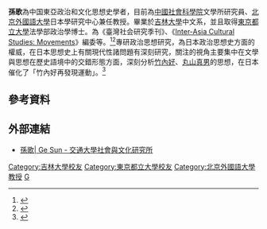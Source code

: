 {{expand|time=2017-01-16T09:31:23+00:00}}
'''孫歌'''為中国東亞政治和文化思想史學者，目前為[[中國社會科學院|中國社會科學院]]文學所研究員、[[北京外國語大學|北京外國語大學]]日本學研究中心兼任教授。畢業於[[吉林大學|吉林大學]]中文系，並且取得[[東京都立大學|東京都立大學]]法學部政治學博士。為《臺灣社会研究季刊》、《[[亞際文化研究|Inter-Asia Cultural Studies: Movements]]》編委等。<ref>{{cite web|publisher=臺灣社会研究季刊|accessdate=2018年3月27日|url=http://www.taishe.com.tw/mates.html|title=台社同仁|language=zh-tw|archive-date=2018年3月27日|archive-url=https://web.archive.org/web/20180327213233/http://www.taishe.com.tw/mates.html|dead-url=no}}</ref><ref>{{cite web|publisher=Taylor&Francis|accessdate=2018年3月27日|url=https://www.tandfonline.com/action/journalInformation?show=editorialBoard&journalCode=riac20|title=Editorial board|language=en|archive-date=2021年11月6日|archive-url=https://web.archive.org/web/20211106135112/https://www.tandfonline.com/action/journalInformation?show=editorialBoard&journalCode=riac20}}</ref>專研政治思想研究，為日本政治思想史方面的權威，在日本思想史上有關現代性諸問題有深刻研究，關注的視角主要集中在文學與思想在歷史語境中的交錯形態方面，深刻分析[[竹內好|竹內好]]、[[丸山真男|丸山真男]]的思想，在日本催化了「竹內好再發現運動」。<ref>{{cite web|publisher=國立交通大學社會與文化研究所|accessdate=2018年3月27日|url=http://www.srcs.nctu.edu.tw/srcs/teachers_cv_16.htm#01|title=台孫歌|language=zh-tw|date=2010秋|archive-date=2017年12月31日|archive-url=https://web.archive.org/web/20171231025130/http://www.srcs.nctu.edu.tw/srcs/teachers_cv_16.htm#01|dead-url=no}}</ref>

==參考資料==
{{reflist}}

==外部連結==
*[http://www.srcs.nctu.edu.tw/srcs/teachers_cv_16.htm#01 孫歌| Ge Sun - 交通大學社會與文化研究所]{{Wayback|url=http://www.srcs.nctu.edu.tw/srcs/teachers_cv_16.htm#01 |date=20170608020008 }}

{{DEFAULTSORT:Sun}}
[[Category:吉林大學校友|Category:吉林大學校友]]
[[Category:東京都立大學校友|Category:東京都立大學校友]]
[[Category:北京外國語大學教授|Category:北京外國語大學教授]]
[[Category:孙姓|G]]